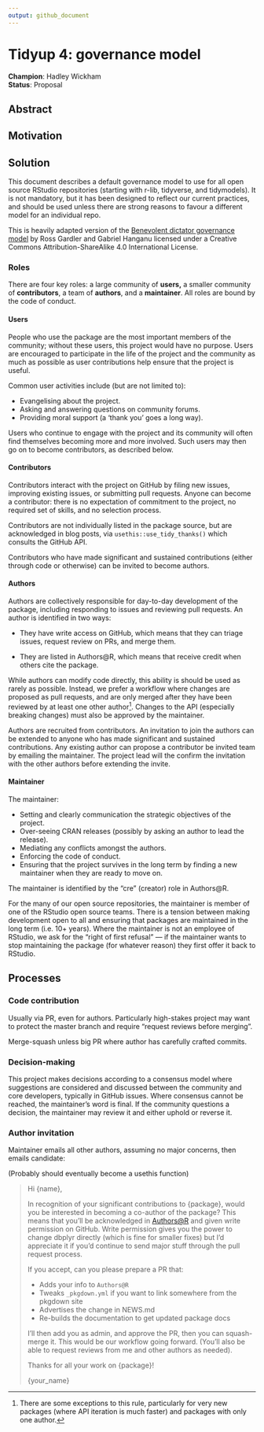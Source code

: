 ```yaml
---
output: github_document
---
```


# Tidyup 4: governance model

**Champion**: Hadley Wickham\
**Status**: Proposal

## Abstract

## Motivation

## Solution

This document describes a default governance model to use for all open source RStudio repositories (starting with r-lib, tidyverse, and tidymodels).
It is not mandatory, but it has been designed to reflect our current practices, and should be used unless there are strong reasons to favour a different model for an individual repo.

This is heavily adapted version of the [Benevolent dictator governance model](http://oss-watch.ac.uk/resources/benevolentdictatorgovernancemodel) by Ross Gardler and Gabriel Hanganu licensed under a Creative Commons Attribution-ShareAlike 4.0 International License.

### Roles

There are four key roles: a large community of **users,** a smaller community of **contributors**, a team of **authors**, and a **maintainer**.
All roles are bound by the code of conduct.

#### Users

People who use the package are the most important members of the community; without these users, this project would have no purpose.
Users are encouraged to participate in the life of the project and the community as much as possible as user contributions help ensure that the project is useful.

Common user activities include (but are not limited to):

-   Evangelising about the project.
-   Asking and answering questions on community forums.
-   Providing moral support (a 'thank you' goes a long way).

Users who continue to engage with the project and its community will often find themselves becoming more and more involved.
Such users may then go on to become contributors, as described below.

#### Contributors

Contributors interact with the project on GitHub by filing new issues, improving existing issues, or submitting pull requests.
Anyone can become a contributor: there is no expectation of commitment to the project, no required set of skills, and no selection process.

Contributors are not individually listed in the package source, but are acknowledged in blog posts, via `usethis::use_tidy_thanks()` which consults the GitHub API.

Contributors who have made significant and sustained contributions (either through code or otherwise) can be invited to become authors.

#### Authors

Authors are collectively responsible for day-to-day development of the package, including responding to issues and reviewing pull requests.
An author is identified in two ways:

-   They have write access on GitHub, which means that they can triage issues, request review on PRs, and merge them.

-   They are listed in Authors\@R, which means that receive credit when others cite the package.

While authors can modify code directly, this ability is should be used as rarely as possible.
Instead, we prefer a workflow where changes are proposed as pull requests, and are only merged after they have been reviewed by at least one other author[^1].
Changes to the API (especially breaking changes) must also be approved by the maintainer.

[^1]: There are some exceptions to this rule, particularly for very new packages (where API iteration is much faster) and packages with only one author.

Authors are recruited from contributors.
An invitation to join the authors can be extended to anyone who has made significant and sustained contributions.
Any existing author can propose a contributor be invited team by emailing the maintainer.
The project lead will the confirm the invitation with the other authors before extending the invite.

#### Maintainer

The maintainer:

-   Setting and clearly communication the strategic objectives of the project.
-   Over-seeing CRAN releases (possibly by asking an author to lead the release).
-   Mediating any conflicts amongst the authors.
-   Enforcing the code of conduct.
-   Ensuring that the project survives in the long term by finding a new maintainer when they are ready to move on.

The maintainer is identified by the "cre" (creator) role in Authors\@R.

For the many of our open source repositories, the maintainer is member of one of the RStudio open source teams.
There is a tension between making development open to all and ensuring that packages are maintained in the long term (i.e. 10+ years).
Where the maintainer is not an employee of RStudio, we ask for the "right of first refusal" --- if the maintainer wants to stop maintaining the package (for whatever reason) they first offer it back to RStudio.

## Processes

### Code contribution

Usually via PR, even for authors.
Particularly high-stakes project may want to protect the master branch and require "request reviews before merging".

Merge-squash unless big PR where author has carefully crafted commits.

### Decision-making

This project makes decisions according to a consensus model where suggestions are considered and discussed between the community and core developers, typically in GitHub issues.
Where consensus cannot be reached, the maintainer's word is final.
If the community questions a decision, the maintainer may review it and either uphold or reverse it.

### Author invitation

Maintainer emails all other authors, assuming no major concerns, then emails candidate:

(Probably should eventually become a usethis function)

> Hi {name},
>
> In recognition of your significant contributions to {package}, would you be interested in becoming a co-author of the package?
> This means that you'll be acknowledged in [Authors\@R](mailto:Authors@R){.email} and given write permission on GitHub.
> Write permission gives you the power to change dbplyr directly (which is fine for smaller fixes) but I'd appreciate it if you'd continue to send major stuff through the pull request process.
>
> If you accept, can you please prepare a PR that:
>
> -   Adds your info to `Authors@R`
> -   Tweaks `_pkgdown.yml` if you want to link somewhere from the pkgdown site
> -   Advertises the change in NEWS.md
> -   Re-builds the documentation to get updated package docs
>
> I'll then add you as admin, and approve the PR, then you can squash-merge it.
> This would be our workflow going forward.
> (You'll also be able to request reviews from me and other authors as needed).
>
> Thanks for all your work on {package}!
>
> {your_name}
